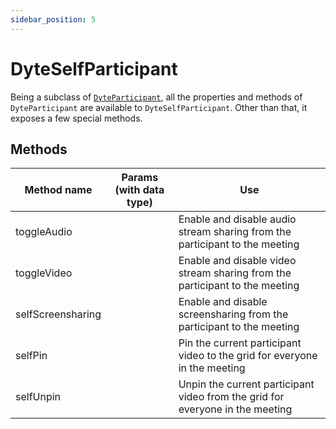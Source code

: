 ```yaml
---
sidebar_position: 5
---
```


# DyteSelfParticipant

Being a subclass of [`DyteParticipant`](./participant), all the properties and methods of `DyteParticipant` are available to `DyteSelfParticipant`. Other than that, it exposes a few special methods.

## Methods

| Method name       | Params (with data type) | Use                                                                           |
| ----------------- | ----------------------- | ----------------------------------------------------------------------------- |
| toggleAudio       |                         | Enable and disable audio stream sharing from the participant to the meeting   |
| toggleVideo       |                         | Enable and disable video stream sharing from the participant to the meeting   |
| selfScreensharing |                         | Enable and disable screensharing from the participant to the meeting          |
| selfPin           |                         | Pin the current participant video to the grid for everyone in the meeting     |
| selfUnpin         |                         | Unpin the current participant video from the grid for everyone in the meeting |
